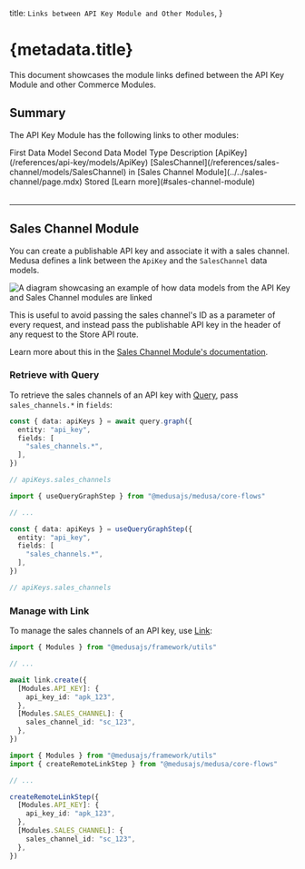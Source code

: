 
  title: `Links between API Key Module and Other Modules`,
}

# {metadata.title}

This document showcases the module links defined between the API Key Module and other Commerce Modules.

## Summary

The API Key Module has the following links to other modules:

<Table>
  <Table.Header>
    <Table.Row>
      <Table.HeaderCell>
        First Data Model
      </Table.HeaderCell>
      <Table.HeaderCell>
        Second Data Model
      </Table.HeaderCell>
      <Table.HeaderCell>
        Type
      </Table.HeaderCell>
      <Table.HeaderCell>
        Description
      </Table.HeaderCell>
    </Table.Row>
  </Table.Header>
  <Table.Body>
    <Table.Row>
      <Table.Cell>
        [ApiKey](/references/api-key/models/ApiKey)
      </Table.Cell>
      <Table.Cell>
        [SalesChannel](/references/sales-channel/models/SalesChannel) in [Sales Channel Module](../../sales-channel/page.mdx)
      </Table.Cell>
      <Table.Cell>
        Stored
      </Table.Cell>
      <Table.Cell>
        [Learn more](#sales-channel-module)
      </Table.Cell>
    </Table.Row>
  </Table.Body>
</Table>

---

## Sales Channel Module

You can create a publishable API key and associate it with a sales channel. Medusa defines a link between the `ApiKey` and the `SalesChannel` data models.

![A diagram showcasing an example of how data models from the API Key and Sales Channel modules are linked](https://res.cloudinary.com/dza7lstvk/image/upload/v1709812064/Medusa%20Resources/sales-channel-api-key_zmqi2l.jpg)

This is useful to avoid passing the sales channel's ID as a parameter of every request, and instead pass the publishable API key in the header of any request to the Store API route.

Learn more about this in the [Sales Channel Module's documentation](../../sales-channel/publishable-api-keys/page.mdx).

### Retrieve with Query

To retrieve the sales channels of an API key with [Query](!docs!/learn/fundamentals/module-links/query), pass `sales_channels.*` in `fields`:

<CodeTabs group="relation-query">
  <CodeTab label="query.graph" value="method">

```ts
const { data: apiKeys } = await query.graph({
  entity: "api_key",
  fields: [
    "sales_channels.*",
  ],
})

// apiKeys.sales_channels
```

  </CodeTab>
  <CodeTab label="useQueryGraphStep" value="step">

```ts
import { useQueryGraphStep } from "@medusajs/medusa/core-flows"

// ...

const { data: apiKeys } = useQueryGraphStep({
  entity: "api_key",
  fields: [
    "sales_channels.*",
  ],
})

// apiKeys.sales_channels
```

  </CodeTab>
</CodeTabs>

### Manage with Link

To manage the sales channels of an API key, use [Link](!docs!/learn/fundamentals/module-links/link):

<CodeTabs group="relation-link">
  <CodeTab label="link.create" value="method">

```ts
import { Modules } from "@medusajs/framework/utils"

// ...

await link.create({
  [Modules.API_KEY]: {
    api_key_id: "apk_123",
  },
  [Modules.SALES_CHANNEL]: {
    sales_channel_id: "sc_123",
  },
})
```

  </CodeTab>
  <CodeTab label="createRemoteLinkStep" value="step">

```ts
import { Modules } from "@medusajs/framework/utils"
import { createRemoteLinkStep } from "@medusajs/medusa/core-flows"

// ...

createRemoteLinkStep({
  [Modules.API_KEY]: {
    api_key_id: "apk_123",
  },
  [Modules.SALES_CHANNEL]: {
    sales_channel_id: "sc_123",
  },
})
```

  </CodeTab>
</CodeTabs>